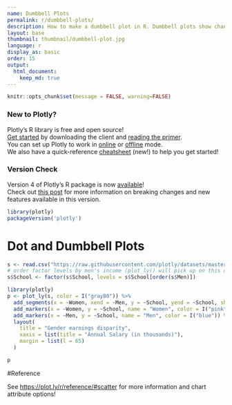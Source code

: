 ```yaml
---
name: Dumbbell Plots
permalink: r/dumbbell-plots/
description: How to make a dumbbell plot in R. Dumbbell plots show changes between two points in time or between two conditions.
layout: base
thumbnail: thumbnail/dumbbell-plot.jpg
language: r
display_as: basic
order: 15
output:
  html_document:
    keep_md: true
---
```


```r
knitr::opts_chunk$set(message = FALSE, warning=FALSE)
```
### New to Plotly?

Plotly's R library is free and open source!<br>
[Get started](https://plot.ly/r/getting-started/) by downloading the client and [reading the primer](https://plot.ly/r/getting-started/).<br>
You can set up Plotly to work in [online](https://plot.ly/r/getting-started/#hosting-graphs-in-your-online-plotly-account) or [offline](https://plot.ly/r/offline/) mode.<br>
We also have a quick-reference [cheatsheet](https://images.plot.ly/plotly-documentation/images/r_cheat_sheet.pdf) (new!) to help you get started!

### Version Check

Version 4 of Plotly's R package is now [available](https://plot.ly/r/getting-started/#installation)!<br>
Check out [this post](http://moderndata.plot.ly/upgrading-to-plotly-4-0-and-above/) for more information on breaking changes and new features available in this version.
```r
library(plotly)
packageVersion('plotly')
```

# Dot and Dumbbell Plots

```r
s <- read.csv("https://raw.githubusercontent.com/plotly/datasets/master/school_earnings.csv")
# order factor levels by men's income (plot_ly() will pick up on this ordering)
s$School <- factor(s$School, levels = s$School[order(s$Men)])

library(plotly)
p <- plot_ly(s, color = I("gray80")) %>%
  add_segments(x = ~Women, xend = ~Men, y = ~School, yend = ~School, showlegend = FALSE) %>%
  add_markers(x = ~Women, y = ~School, name = "Women", color = I("pink")) %>%
  add_markers(x = ~Men, y = ~School, name = "Men", color = I("blue")) %>%
  layout(
    title = "Gender earnings disparity",
    xaxis = list(title = "Annual Salary (in thousands)"),
    margin = list(l = 65)
  )

p
```

#Reference

See [https://plot.ly/r/reference/#scatter](https://plot.ly/r/reference/#scatter) for more information and chart attribute options!
